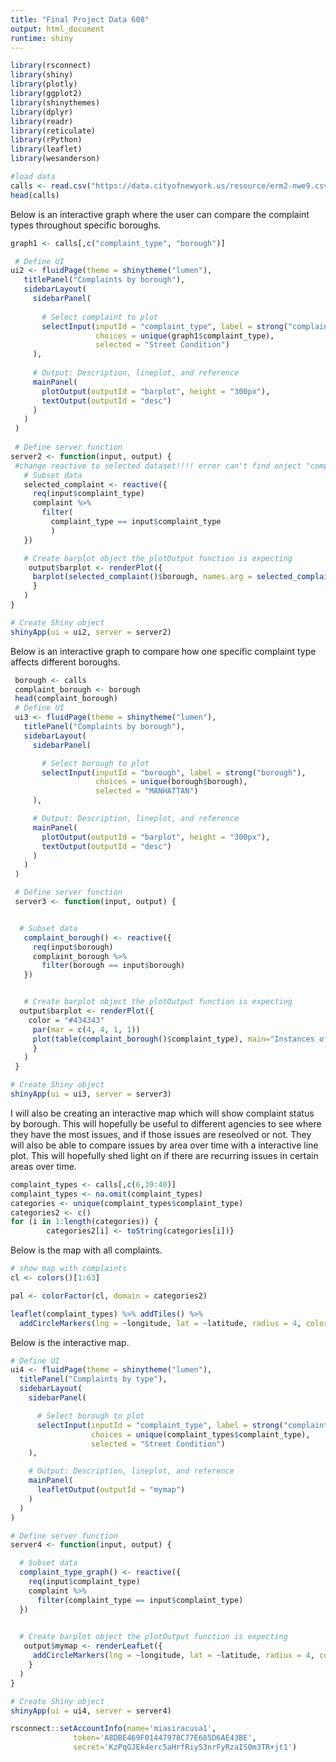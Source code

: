 ```yaml
---
title: "Final Project Data 608"
output: html_document
runtime: shiny
---
```


```r
library(rsconnect)
library(shiny)
library(plotly)
library(ggplot2)
library(shinythemes)
library(dplyr)
library(readr)
library(reticulate)
library(rPython)
library(leaflet)
library(wesanderson)
```


```r
#load data
calls <- read.csv("https://data.cityofnewyork.us/resource/erm2-nwe9.csv", header = TRUE)
head(calls)
```

Below is an interactive graph where the user can compare the complaint types throughout specific boroughs.

```r
graph1 <- calls[,c("complaint_type", "borough")]

 # Define UI
ui2 <- fluidPage(theme = shinytheme("lumen"),
   titlePanel("Complaints by borough"),
   sidebarLayout(
     sidebarPanel(
 
       # Select complaint to plot
       selectInput(inputId = "complaint_type", label = strong("complaint_type"),
                   choices = unique(graph1$complaint_type),
                   selected = "Street Condition")
     ),
 
     # Output: Description, lineplot, and reference
     mainPanel(
       plotOutput(outputId = "barplot", height = "300px"),
       textOutput(outputId = "desc")
     )
   )
 )
 
 # Define server function
server2 <- function(input, output) {
 #change reactive to selected dataset!!!! error can't find onject "complaint"
   # Subset data
   selected_complaint <- reactive({
     req(input$complaint_type)
     complaint %>%
       filter(
         complaint_type == input$complaint_type
         )
   })

   # Create barplot object the plotOutput function is expecting
    output$barplot <- renderPlot({
     barplot(selected_complaint()$borough, names.arg = selected_complaint()$complaint_type, main="Instances of Disease", main="Instances of complaint", xlab="borough", ylab = "Rate")
     }
   )
}

# Create Shiny object
shinyApp(ui = ui2, server = server2)

```
Below is an interactive graph to compare how one specific complaint type affects different boroughs.
```r
 borough <- calls
 complaint_borough <- borough
 head(complaint_borough)
 # Define UI
 ui3 <- fluidPage(theme = shinytheme("lumen"),
   titlePanel("Complaints by borough"),
   sidebarLayout(
     sidebarPanel(

       # Select borough to plot
       selectInput(inputId = "borough", label = strong("borough"),
                   choices = unique(borough$borough),
                   selected = "MANHATTAN")
     ),

     # Output: Description, lineplot, and reference
     mainPanel(
       plotOutput(outputId = "barplot", height = "300px"),
       textOutput(outputId = "desc")
     )
   )
 )

 # Define server function
 server3 <- function(input, output) {


  # Subset data
   complaint_borough() <- reactive({
     req(input$borough)
     complaint_borough %>%
       filter(borough == input$borough)
   })


   # Create barplot object the plotOutput function is expecting
  output$barplot <- renderPlot({
    color = "#434343"
     par(mar = c(4, 4, 1, 1))
     plot(table(complaint_borough()$complaint_type), main="Instances of complaint", xlab="complaint type", ylab = "Rate")
     }
   )
 }

# Create Shiny object
shinyApp(ui = ui3, server = server3)

```

I will also be creating an interactive map which will show complaint status by borough. This will hopefully be useful to different agencies to see where they have the most issues, and if those issues are reseolved or not. They will also be able to compare issues by area over time with a interactive line plot. This will hopefully shed light on if there are recurring issues in certain areas over time.

```r
complaint_types <- calls[,c(6,39:40)]
complaint_types <- na.omit(complaint_types)
categories <- unique(complaint_types$complaint_type)
categories2 <- c()
for (i in 1:length(categories)) {
        categories2[i] <- toString(categories[i])}
```

Below is the map with all complaints.
```r
# show map with complaints
cl <- colors()[1:63]

pal <- colorFactor(cl, domain = categories2)

leaflet(complaint_types) %>% addTiles() %>%
  addCircleMarkers(lng = ~longitude, lat = ~latitude, radius = 4, color = ~pal(complaint_type), stroke = FALSE, fillOpacity = 0.5)
```

Below is the interactive map.
```r

# Define UI
ui4 <- fluidPage(theme = shinytheme("lumen"),
  titlePanel("Complaints by type"),
  sidebarLayout(
    sidebarPanel(

      # Select borough to plot
      selectInput(inputId = "complaint_type", label = strong("complaint_type"),
                  choices = unique(complaint_types$complaint_type),
                  selected = "Street Condition")
    ),

    # Output: Description, lineplot, and reference
    mainPanel(
      leafletOutput(outputId = "mymap")
    )
  )
)

# Define server function
server4 <- function(input, output) {

  # Subset data
  complaint_type_graph() <- reactive({
    req(input$complaint_type)
    complaint %>%
      filter(complaint_type == input$complaint_type)
  })
  

  # Create barplot object the plotOutput function is expecting
   output$mymap <- renderLeafLet({
     addCircleMarkers(lng = ~longitude, lat = ~latitude, radius = 4, color = ~pal(complaint_type), stroke = FALSE, fillOpacity = 0.5)
    }
  )
}

# Create Shiny object
shinyApp(ui = ui4, server = server4)

```



```r

rsconnect::setAccountInfo(name='miasiracusa1',
			  token='A8DBE469F01447978C77E685D6AE43BE',
			  secret='KzPqGJEk4erc5aHrfRiyS3nrFyRzaIS0m3TR+jt1')

```